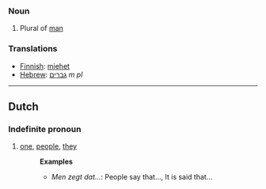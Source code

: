 ===Noun===
#Plural of [[man]]

===Translations===
*[[Finnish]]: [[miehet]]
*[[Hebrew]]: [[גברים]] ''m pl''

----

==Dutch==
===Indefinite pronoun===
#[[one]], [[people]], [[they]]
#:'''Examples'''
#:*''Men zegt dat...'': People say that..., It is said that...